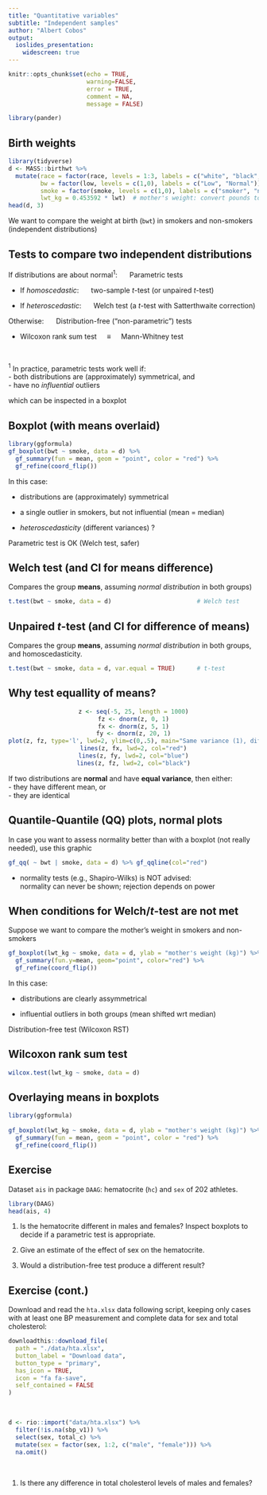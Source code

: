 ```yaml
---
title: "Quantitative variables"
subtitle: "Independent samples"
author: "Albert Cobos"
output: 
  ioslides_presentation:
    widescreen: true
---
```


```r
knitr::opts_chunk$set(echo = TRUE, 
                      warning=FALSE, 
                      error = TRUE,
                      comment = NA,
                      message = FALSE)

library(pander)
```


## Birth weights


```r
library(tidyverse)
d <- MASS::birthwt %>% 
  mutate(race = factor(race, levels = 1:3, labels = c("white", "black", "other")),
         bw = factor(low, levels = c(1,0), labels = c("Low", "Normal")),
         smoke = factor(smoke, levels = c(1,0), labels = c("smoker", "non_smoker")),
         lwt_kg = 0.453592 * lwt)  # mother's weight: convert pounds to kg
head(d, 3) 
```


We want to compare the weight at birth (`bwt`) in smokers and non-smokers (independent distributions)

## Tests to compare two independent distributions 

If distributions are about normal$^1$: $\quad$ Parametric tests

- If *homoscedastic*: $\quad$ two-sample *t*-test (or unpaired *t*-test)

- If *heteroscedastic*: $\quad$ Welch test (a *t*-test with Satterthwaite correction)

Otherwise: $\quad$  Distribution-free ("non-parametric") tests 

- Wilcoxon rank sum test $\quad \equiv \quad$ Mann-Whitney test

</br>

$^1$ In practice, parametric tests work well if:  
    - both distributions are (approximately) symmetrical, and  
    - have no *influential* outliers

which can be inspected in a boxplot

## Boxplot (with means overlaid)

```r
library(ggformula)
gf_boxplot(bwt ~ smoke, data = d) %>% 
  gf_summary(fun = mean, geom = "point", color = "red") %>%  
  gf_refine(coord_flip())

```

In this case:

- distributions are (approximately) symmetrical

- a single outlier in smokers, but not influential (mean = median) 

- *heteroscedasticity* (different variances) ?

Parametric test is OK (Welch test, safer)

## Welch test (and CI for means difference)

Compares the group **means**, assuming *normal distribution* in both groups) 

```r
t.test(bwt ~ smoke, data = d)                        # Welch test
```

## Unpaired *t*-test (and CI for difference of means)

Compares the group **means**, assuming *normal distribution* in both groups, and homoscedasticity.

```r
t.test(bwt ~ smoke, data = d, var.equal = TRUE)      # t-test
```




## Why test equallity of **means**?

<center>
```r
z <- seq(-5, 25, length = 1000)
fz <- dnorm(z, 0, 1)
fx <- dnorm(z, 5, 1)
fy <- dnorm(z, 20, 1)
plot(z, fz, type='l', lwd=2, ylim=c(0,.5), main="Same variance (1), different means: 0, 5 and 20", ylab="", xlab="",  yaxs="i")
lines(z, fx, lwd=2, col="red")
lines(z, fy, lwd=2, col="blue")
lines(z, fz, lwd=2, col="black")
```
</center>

If two distributions are **normal** and have **equal variance**, then either:  
- they have different mean, or  
- they are identical


## Quantile-Quantile (QQ) plots, normal plots

In case you want to assess normality better than with a boxplot (not really needed), use this graphic

```r
gf_qq( ~ bwt | smoke, data = d) %>% gf_qqline(col="red")
```


- normality tests (e.g., Shapiro-Wilks) is NOT advised:  
normality can never be shown; rejection depends on power


## When conditions for Welch/*t*-test are not met  

Suppose we want to compare the mother's weight in smokers and non-smokers

```r
gf_boxplot(lwt_kg ~ smoke, data = d, ylab = "mother's weight (kg)") %>% 
  gf_summary(fun.y=mean, geom="point", color="red") %>% 
  gf_refine(coord_flip())
```

In this case:

- distributions are clearly assymmetrical

- influential outliers in both groups (mean shifted wrt median) 

Distribution-free test (Wilcoxon RST)


## Wilcoxon rank sum test


```r
wilcox.test(lwt_kg ~ smoke, data = d)
```


## Overlaying means in boxplots

```r
library(ggformula)
                                                  
gf_boxplot(lwt_kg ~ smoke, data = d, ylab = "mother's weight (kg)") %>% 
  gf_summary(fun = mean, geom = "point", color = "red") %>% 
  gf_refine(coord_flip())

```


## Exercise

Dataset `ais` in package `DAAG`: hematocrite (`hc`) and `sex` of 202 athletes.

```r
library(DAAG)
head(ais, 4)
```

1. Is the hematocrite different in males and females? Inspect boxplots to decide if a parametric test is appropriate.

2. Give an estimate of the effect of sex on the hematocrite.

3. Would a distribution-free test produce a different result?


## Exercise (cont.)

Download and read the `hta.xlsx` data following script, keeping only cases with at least one BP measurement and complete data for sex and total cholesterol:

```r

downloadthis::download_file(
  path = "./data/hta.xlsx",
  button_label = "Download data",
  button_type = "primary",
  has_icon = TRUE,
  icon = "fa fa-save",
  self_contained = FALSE
)

```

\

```r
d <- rio::import("data/hta.xlsx") %>% 
  filter(!is.na(sbp_v1)) %>% 
  select(sex, total_c) %>% 
  mutate(sex = factor(sex, 1:2, c("male", "female"))) %>% 
  na.omit()
```

\

1. Is there any difference in total cholesterol levels of males and females?
